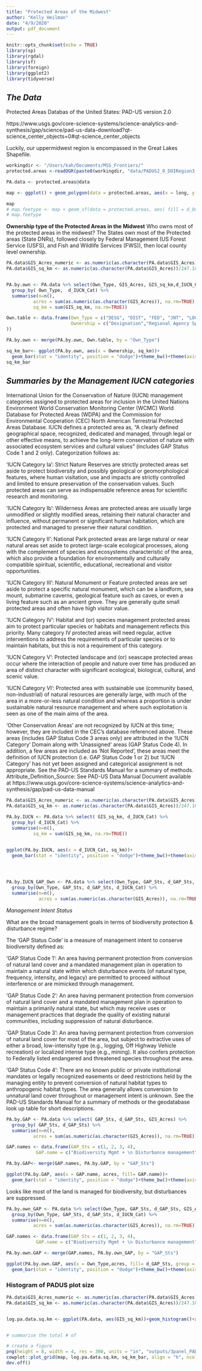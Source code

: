 ```yaml
---
title: "Protected Areas of the Midwest"
author: "Kelly Heilman"
date: "4/9/2020"
output: pdf_document
---
```


```r
knitr::opts_chunk$set(echo = TRUE)
library(sp)
library(rgdal)
library(sf)
library(foreign)
library(ggplot2)
library(tidyverse)
```
## *The Data*

Protected Areas Databas of the United States: PAD-US version 2.0

https://www.usgs.gov/core-science-systems/science-analytics-and-synthesis/gap/science/pad-us-data-download?qt-science_center_objects=0#qt-science_center_objects

Luckily, our uppermidwest region is encompassed in the Great Lakes Shapefile. 

```r
workingdir <- "/Users/kah/Documents/MSS_Frontiers/"
protected.areas <-readOGR(paste0(workingdir, "data/PADUS2_0_DOIRegion3_Shapefile/PADUS2_0Fee_DOIRegion3.shp"))

PA.data <- protected.areas@data

map <- ggplot() + geom_polygon(data = protected.areas, aes(x = long, y = lat, group = group), colour = NA, fill = "black")+ theme_bw()+theme(axis.title = element_blank(), panel.grid = element_blank())

map
# map.feetype <- map + geom_sf(data = protected.areas, aes( fill = d_Own_Type), colour = "NA")+theme_bw()+theme(axis.title = element_blank(), panel.grid = element_blank())
# map.feetype
```

**Ownership type of the Protected Areas in the Midwest**
Who owns most of the protected areas in the midwest? 
The States own most of the Protected areas (State DNRs), followed closely by Federal Management (US Forest Service (USFS), and Fish and Wildlife Services (FWS)), then local county level ownership. 


```r
PA.data$GIS_Acres_numeric <- as.numeric(as.character(PA.data$GIS_Acres))
PA.data$GIS_sq_km <- as.numeric(as.character(PA.data$GIS_Acres))/247.105


PA.by.own <- PA.data %>% select(Own_Type, GIS_Acres, GIS_sq_km,d_IUCN_Cat) %>% 
  group_by( Own_Type,  d_IUCN_Cat) %>% 
  summarise(n=n(), 
          acres = sum(as.numeric(as.character(GIS_Acres)), na.rm=TRUE),
          sq_km = sum(GIS_sq_km, na.rm=TRUE))

Own.table <- data.frame(Own_Type = c("DESG", "DIST", "FED", "JNT", "LOC", "NGO","PVT", "STAT", "TERR", "TRIB", "UNK"),
                        Ownership = c("Designation","Regional Agency Special District","Federal","Joint","Local Government","Non-Governmental Organization","Private","State","Territorial","American Indian Lands","Unknown"
))

PA.by.own <- merge(PA.by.own, Own.table, by = "Own_Type")

sq_km_bar<- ggplot(PA.by.own, aes(x = Ownership, sq_km))+
  geom_bar(stat = "identity", position = "dodge")+theme_bw()+theme(axis.text.x = element_text(angle = 45, hjust = 1), legend.position = "bottom", panel.grid = element_blank())+ xlab("Ownership")+ylab("Square Kilometers")
sq_km_bar
```

## *Summaries by the Management IUCN categories*

International Union for the Conservation of Nature (IUCN) management categories assigned to protected areas for inclusion in the United Nations Environment World Conservation Monitoring Center (WCMC) World Database for Protected Areas (WDPA) and the Commission for Environmental Cooperation (CEC) North American Terrestrial Protected Areas Database.  IUCN defines a protected area as, "A clearly defined geographical space, recognized, dedicated and managed, through legal or other effective means, to achieve the long-term conservation of nature with associated ecosystem services and cultural values" (includes GAP Status Code 1 and 2 only).  Categorization follows as:

  'IUCN Category Ia': Strict Nature Reserves are strictly protected areas set aside to protect biodiversity and possibly geological or geomorphological features, where human visitation, use and impacts are strictly controlled and limited to ensure preservation of the conservation values.  Such protected areas can serve as indispensable reference areas for scientific research and monitoring.

'IUCN Category Ib': Wilderness Areas are protected areas are usually large unmodified or slightly modified areas, retaining their natural character and influence, without permanent or significant human habitation, which are protected and managed to preserve their natural condition.

'IUCN Category II': National Park protected areas are large natural or near natural areas set aside to protect large-scale ecological processes, along with the complement of species and ecosystems characteristic of the area, which also provide a foundation for environmentally and culturally compatible spiritual, scientific, educational, recreational and visitor opportunities.

'IUCN Category III': Natural Monument or Feature protected areas are set aside to protect a specific natural monument, which can be a landform, sea mount, submarine caverns, geological feature such as caves, or even a living feature such as an ancient grove.  They are generally quite small protected areas and often have high visitor value.

'IUCN Category IV': Habitat and (or) species management protected areas aim to protect particular species or habitats and management reflects this priority.  Many category IV protected areas will need regular, active interventions to address the requirements of particular species or to maintain habitats, but this is not a requirement of this category.

'IUCN Category V': Protected landscape and (or) seascape protected areas occur where the interaction of people and nature over time has produced an area of distinct character with significant ecological, biological, cultural, and scenic value.

'IUCN Category VI': Protected area with sustainable use (community based, non-industrial) of natural resources are generally large, with much of the area in a more-or-less natural condition and whereas a proportion is under sustainable natural resource management and where such exploitation is seen as one of the main aims of the area.

'Other Conservation Areas' are not recognized by IUCN at this time; however, they are included in the CEC's database referenced above.  These areas (includes GAP Status Code 3 areas only) are attributed in the 'IUCN Category' Domain along with  'Unassigned' areas (GAP Status Code 4).  In addition, a few areas are included as 'Not Reported', these areas meet the definition of IUCN protection (i.e. GAP Status Code 1 or 2) but 'IUCN Category' has not yet been assigned and categorical assignment is not appropriate.  See the PAD-US Standards Manual for a summary of methods.
        Attribute_Definition_Source: See PAD-US Data Manual Document available at https://www.usgs.gov/core-science-systems/science-analytics-and-synthesis/gap/pad-us-data-manual


```r
PA.data$GIS_Acres_numeric <- as.numeric(as.character(PA.data$GIS_Acres))
PA.data$GIS_sq_km <- as.numeric(as.character(PA.data$GIS_Acres))/247.105

PA.by.IUCN <- PA.data %>% select( GIS_sq_km, d_IUCN_Cat) %>% 
  group_by( d_IUCN_Cat) %>% 
  summarise(n=n(), 
          sq_km = sum(GIS_sq_km, na.rm=TRUE))


ggplot(PA.by.IUCN, aes(x = d_IUCN_Cat, sq_km))+
  geom_bar(stat = "identity", position = "dodge")+theme_bw()+theme(axis.text.x = element_text(angle = 45, hjust = 1), legend.position = "bottom")+ xlab("IUCN Category")+ylab("Square Kilometers")




PA.by.IUCN_GAP_Own <- PA.data %>% select(Own_Type, GAP_Sts, d_GAP_Sts, GIS_Acres, d_IUCN_Cat) %>% 
  group_by(Own_Type, GAP_Sts, d_GAP_Sts, d_IUCN_Cat) %>% 
  summarise(n=n(), 
            acres = sum(as.numeric(as.character(GIS_Acres)), na.rm=TRUE))


```

*Management Intent Status*

What are the broad management goals in terms of biodiversity protection & disturbance regime?

The 'GAP Status Code' is a measure of management intent to conserve biodiversity defined as: 

'GAP Status Code 1': An area having permanent protection from conversion of natural land cover and a mandated management plan in operation to maintain a natural state within which disturbance events (of natural type, frequency, intensity, and legacy) are permitted to proceed without interference or are mimicked through management. 

'GAP Status Code 2': An area having permanent protection from conversion of natural land cover and a mandated management plan in operation to maintain a primarily natural state, but which may receive uses or management practices that degrade the quality of existing natural communities, including suppression of natural disturbance. 

'GAP Status Code 3': An area having permanent protection from conversion of natural land cover for most of the area, but subject to extractive uses of either a broad, low-intensity type (e.g., logging, Off Highway Vehicle recreation) or localized intense type (e.g., mining).  It also confers protection to Federally listed endangered and threatened species throughout the area. 

'GAP Status Code 4': There are no known public or private institutional mandates or legally recognized easements or deed restrictions held by the managing entity to prevent conversion of natural habitat types to anthropogenic habitat types.  The area generally allows conversion to unnatural land cover throughout or management intent is unknown.  See the PAD-US Standards Manual for a summary of methods or the geodatabase look up table for short descriptions.
    
```r

PA.by.GAP <- PA.data %>% select( GAP_Sts, d_GAP_Sts, GIS_Acres) %>% 
  group_by( GAP_Sts, d_GAP_Sts) %>% 
  summarise(n=n(), 
          acres = sum(as.numeric(as.character(GIS_Acres)), na.rm=TRUE))

GAP.names <- data.frame(GAP_Sts = c(1, 2, 3, 4),
           GAP.name = c("Biodiversity Mgmt + \n Disturbance management", "Biodiversity Mgmt + \n Disturbance suppressed", "multiple uses, extractive + \n OHV use", "no mandate for protection"))

PA.by.GAP<- merge(GAP.names, PA.by.GAP, by = "GAP_Sts")

ggplot(PA.by.GAP, aes(x = GAP.name, acres, fill= GAP.name))+
  geom_bar(stat = "identity", position = "dodge")+theme_bw()+theme(axis.text.x = element_text(angle = 45, hjust = 1), legend.position = "none")+ xlab("GAP Status")

```

Looks like most of the land is managed for biodiversity, but disturbances are suppressed.


```r
PA.by.own_GAP <- PA.data %>% select(Own_Type, GAP_Sts, d_GAP_Sts, GIS_Acres, d_IUCN_Cat) %>% 
  group_by(Own_Type, GAP_Sts, d_GAP_Sts, d_IUCN_Cat) %>% 
  summarise(n=n(), 
          acres = sum(as.numeric(as.character(GIS_Acres)), na.rm=TRUE))

GAP.names <- data.frame(GAP_Sts = c(1, 2, 3, 4),
           GAP.name = c("Biodiversity Mgmt + \n Disturbance management", "Biodiversity Mgmt + \n Disturbance suppressed", "multiple uses, extractive + \n OHV use", "no mandate for protection"))

PA.by.own.GAP <- merge(GAP.names, PA.by.own_GAP, by = "GAP_Sts")

ggplot(PA.by.own.GAP, aes(x = Own_Type,acres, fill= d_GAP_Sts, group = GAP_Sts))+
  geom_bar(stat = "identity", position = "dodge")+theme_bw()+theme(axis.text.x = element_text(angle = 45, hjust = 1), legend.position = "bottom", legend.direction = "vertical", legend.title = element_blank())+ xlab("IUCN Category")
```

### Histogram of PADUS plot size
```r

PA.data$GIS_Acres_numeric <- as.numeric(as.character(PA.data$GIS_Acres))
PA.data$GIS_sq_km <- as.numeric(as.character(PA.data$GIS_Acres))/247.105


log.pa.data.sq.km <- ggplot(PA.data, aes(GIS_sq_km))+geom_histogram()+xlab("Square kilometers \n (note log scale)")+ylab("Number of managment units")+theme_bw()+ scale_x_log10(breaks=c(0.01, 0.1,1,10,100,1000))


# summarise the total # of 
```

```r

# create a figure 
png(height = 8, width = 4, res = 300, units = "in", "outputs/3panel_PADUS_figure_side2.png")
cowplot::plot_grid(map, log.pa.data.sq.km, sq_km_bar, align = "h", ncol = 1) 
dev.off()
```